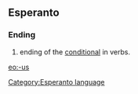 ==Esperanto==
===Ending===
# ending of the [[conditional]] in verbs.

[[eo:-us]]
[[Category:Esperanto language]]
{{Universala Vortaro}}